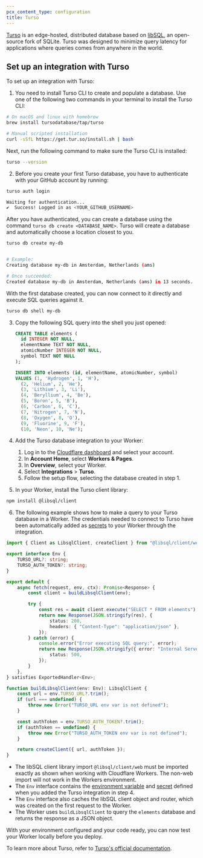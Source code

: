 ```yaml
---
pcx_content_type: configuration
title: Turso
---
```



[Turso](https://turso.tech/) is an edge-hosted, distributed database based on [libSQL](https://libsql.org/), an open-source fork of SQLite. Turso was designed to minimize query latency for applications where queries comes from anywhere in the world.

<Render file="database_integrations_definition" />

## Set up an integration with Turso

To set up an integration with Turso:

1. You need to install Turso CLI to create and populate a database. Use one of the following two commands in your terminal to install the Turso CLI:

```sh
# On macOS and linux with homebrew
brew install tursodatabase/tap/turso

# Manual scripted installation
curl -sSfL https://get.tur.so/install.sh | bash
```

Next, run the following command to make sure the Turso CLI is installed:

```sh
turso --version
```

2. Before you create your first Turso database, you have to authenticate with your GitHub account by running:

```sh
turso auth login
```

```sh output
Waiting for authentication...
✔  Success! Logged in as <YOUR_GITHUB_USERNAME>
```

After you have authenticated, you can create a database using the command `turso db create <DATABASE_NAME>`. Turso will create a database and automatically choose a location closest to you.

```sh
turso db create my-db
```

```sh output

# Example:
Creating database my-db in Amsterdam, Netherlands (ams)

# Once succeeded:
Created database my-db in Amsterdam, Netherlands (ams) in 13 seconds.
```

With the first database created, you can now connect to it directly and execute SQL queries against it.

```sh
turso db shell my-db
```

3. Copy the following SQL query into the shell you just opened:

   ```sql
   CREATE TABLE elements (
     id INTEGER NOT NULL,
     elementName TEXT NOT NULL,
     atomicNumber INTEGER NOT NULL,
     symbol TEXT NOT NULL
   );

   INSERT INTO elements (id, elementName, atomicNumber, symbol)
   VALUES (1, 'Hydrogen', 1, 'H'),
     (2, 'Helium', 2, 'He'),
     (3, 'Lithium', 3, 'Li'),
     (4, 'Beryllium', 4, 'Be'),
     (5, 'Boron', 5, 'B'),
     (6, 'Carbon', 6, 'C'),
     (7, 'Nitrogen', 7, 'N'),
     (8, 'Oxygen', 8, 'O'),
     (9, 'Fluorine', 9, 'F'),
     (10, 'Neon', 10, 'Ne');
   ```

4. Add the Turso database integration to your Worker:

   1. Log in to the [Cloudflare dashboard](https://dash.cloudflare.com) and select your account.
   2. In **Account Home**, select **Workers & Pages**.
   3. In **Overview**, select your Worker.
   4. Select **Integrations** > **Turso**.
   5. Follow the setup flow, selecting the database created in step 1.

5. In your Worker, install the Turso client library:

```sh
npm install @libsql/client
```

6. The following example shows how to make a query to your Turso database in a Worker. The credentials needed to connect to Turso have been automatically added as [secrets](/workers/configuration/secrets/) to your Worker through the integration.

```ts
import { Client as LibsqlClient, createClient } from "@libsql/client/web";

export interface Env {
	TURSO_URL?: string;
	TURSO_AUTH_TOKEN?: string;
}

export default {
	async fetch(request, env, ctx): Promise<Response> {
		const client = buildLibsqlClient(env);

		try {
			const res = await client.execute("SELECT * FROM elements");
			return new Response(JSON.stringify(res), {
				status: 200,
				headers: { "Content-Type": "application/json" },
			});
		} catch (error) {
			console.error("Error executing SQL query:", error);
			return new Response(JSON.stringify({ error: "Internal Server Error" }), {
				status: 500,
			});
		}
	},
} satisfies ExportedHandler<Env>;

function buildLibsqlClient(env: Env): LibsqlClient {
	const url = env.TURSO_URL?.trim();
	if (url === undefined) {
		throw new Error("TURSO_URL env var is not defined");
	}

	const authToken = env.TURSO_AUTH_TOKEN?.trim();
	if (authToken == undefined) {
		throw new Error("TURSO_AUTH_TOKEN env var is not defined");
	}

	return createClient({ url, authToken });
}
```

- The libSQL client library import `@libsql/client/web` must be imported exactly as shown when working with Cloudflare Workers. The non-web import will not work in the Workers environment.
- The `Env` interface contains the [environment variable](/workers/configuration/environment-variables/) and [secret](/workers/configuration/secrets/) defined when you added the Turso integration in step 4.
- The `Env` interface also caches the libSQL client object and router, which was created on the first request to the Worker.
- The Worker uses `buildLibsqlClient` to query the `elements` database and returns the response as a JSON object.

With your environment configured and your code ready, you can now test your Worker locally before you deploy.

To learn more about Turso, refer to [Turso's official documentation](https://docs.turso.tech).
